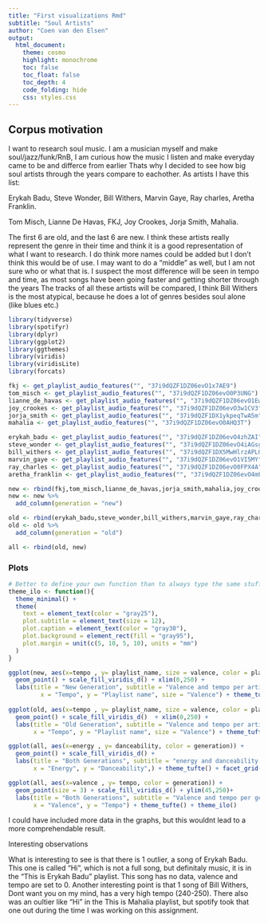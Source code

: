 ```yaml
---
title: "First visualizations Rmd" 
subtitle: "Soul Artists"
author: "Coen van den Elsen"
output: 
  html_document:
    theme: cosmo
    highlight: monochrome
    toc: false
    toc_float: false
    toc_depth: 4
    code_folding: hide
    css: styles.css
---
```


## Corpus motivation

I want to research soul music. I am a musician myself and make soul/jazz/funk/RnB, I am curious how the music I listen and make everyday came to be and differce from earlier Thats why I decided to see how big soul artists through the years compare to eachother. As artists I have this list:

Erykah Badu, Steve Wonder, Bill Withers, Marvin Gaye, Ray charles, Aretha Franklin.

Tom Misch, Lianne De Havas, FKJ, Joy Crookes, Jorja Smith, Mahalia.

The first 6 are old, and the last 6 are new. I think these artists really represent the genre in their time and think it is a good representation of what I want to research. I do think more names could be added but I don’t think this would be of use. I may want to do a "middle" as well, but I am not sure who or what that is. I suspect the most difference will be seen in tempo and time, as most songs have been going faster and getting shorter through the years The tracks of all these artists will be compared, I think Bill Withers is the most atypical, because he does a lot of genres besides soul alone (like blues etc.)

```r
library(tidyverse)
library(spotifyr)
library(dplyr)
library(ggplot2)
library(ggthemes)
library(viridis)
library(viridisLite)
library(forcats)
```


```r

fkj <- get_playlist_audio_features("", "37i9dQZF1DZ06evO1x7AE9")
tom_misch <- get_playlist_audio_features("", "37i9dQZF1DZ06evO0P3UNG")
lianne_de_havas <- get_playlist_audio_features("", "37i9dQZF1DZ06evO1EwgdW")
joy_crookes <- get_playlist_audio_features("", "37i9dQZF1DZ06evO3w1CV3")
jorja_smith <- get_playlist_audio_features("", "37i9dQZF1DX1ykpeqTwA5m")
mahalia <- get_playlist_audio_features("", "37i9dQZF1DZ06evO0AHQ3T")

erykah_badu <- get_playlist_audio_features("", "37i9dQZF1DZ06evO4zhZAI")
steve_wonder <- get_playlist_audio_features("", "37i9dQZF1DZ06evO4iAGsg")
bill_withers <- get_playlist_audio_features("", "37i9dQZF1DX5MwHlrzAPLQ")
marvin_gaye <- get_playlist_audio_features("", "37i9dQZF1DZ06evO1VI5MY")
ray_charles <- get_playlist_audio_features("", "37i9dQZF1DZ06evO0FPX4A")
aretha_franklin <- get_playlist_audio_features("", "37i9dQZF1DZ06evO4mP172")

```


```r
new <- rbind(fkj,tom_misch,lianne_de_havas,jorja_smith,mahalia,joy_crookes)
new <- new %>%
  add_column(generation = "new")

old <- rbind(erykah_badu,steve_wonder,bill_withers,marvin_gaye,ray_charles,aretha_franklin)
old <- old %>%
  add_column(generation = "old")

all <- rbind(old, new)

```  

### Plots


```r
# Better to define your own function than to always type the same stuff
theme_ilo <- function(){
  theme_minimal() +
  theme(
    text = element_text(color = "gray25"),
    plot.subtitle = element_text(size = 12),
    plot.caption = element_text(color = "gray30"),
    plot.background = element_rect(fill = "gray95"),
    plot.margin = unit(c(5, 10, 5, 10), units = "mm")
  )
}
```  


```r
ggplot(new, aes(x=tempo , y= playlist_name, size = valence, color = playlist_name)) +
  geom_point() + scale_fill_viridis_d() + xlim(0,250) + 
  labs(title = "New Generation", subtitle = "Valence and tempo per artist playlist", colour = "Playlist name",
         x = "Tempo", y = "Playlist name", size = "Valence") + theme_tufte() + theme_ilo()
 
ggplot(old, aes(x=tempo , y= playlist_name, size = valence, color = playlist_name)) +
  geom_point() + scale_fill_viridis_d()  + xlim(0,250) + 
  labs(title = "Old Generation", subtitle = "Valence and tempo per artist playlist", colour = "Playlist name",
       x = "Tempo", y = "Playlist name", size = "Valence") + theme_tufte() + theme_ilo()

ggplot(all, aes(x=energy , y= danceability, color = generation)) +
  geom_point() + scale_fill_viridis_d() + 
  labs(title = "Both Generations", subtitle = "energy and danceability per generation", colour = "Generation",
       x = "Energy", y = "Danceability",) + theme_tufte() + facet_grid( facets = . ~ generation) + theme_ilo()

ggplot(all, aes(x=valence , y= tempo, color = generation)) +
  geom_point(size = 3) + scale_fill_viridis_d() + ylim(45,250)+ 
  labs(title = "Both Generations", subtitle = "Valence and tempo per generation", colour = "Generation",
       x = "Valence", y = "Tempo") + theme_tufte() + theme_ilo()
```

I could have included more data in the graphs, but this wouldnt lead to a more comprehendable result.

Interesting observations

What is interesting to see is that there is 1 outlier, a song of Erykah Badu. This one is called "Hi", which is not a full song, but definitaly music, it is in the "This is Erykah Badu" playlist. This song has no data, valence and tempo are set to 0. Another interesting point is that 1 song of Bill Withers, Dont want you on my mind, has a very high tempo (240-250). There also was an oultier like "Hi" in the This is Mahalia playlist, but spotify took that one out during the time I was working on this assignment.


